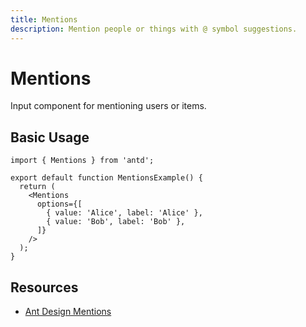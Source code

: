 ```yaml
---
title: Mentions
description: Mention people or things with @ symbol suggestions.
---
```


# Mentions

Input component for mentioning users or items.

## Basic Usage

```tsx
import { Mentions } from 'antd';

export default function MentionsExample() {
  return (
    <Mentions
      options={[
        { value: 'Alice', label: 'Alice' },
        { value: 'Bob', label: 'Bob' },
      ]}
    />
  );
}
```

## Resources

- [Ant Design Mentions](https://ant.design/components/mentions)
